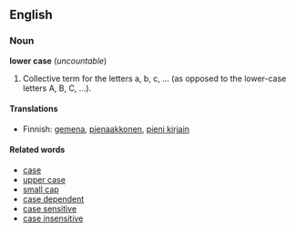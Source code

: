 == English ==
===Noun===
'''lower case''' (''uncountable'')

# Collective term for the letters a, b, c, ... (as opposed to the lower-case letters A, B, C, ...).

====Translations====
*Finnish: [[gemena]], [[pienaakkonen]], [[pieni kirjain]]

====Related words====
*[[case]]
*[[upper case]]
*[[small cap]]
*[[case dependent]]
*[[case sensitive]]
*[[case insensitive]]